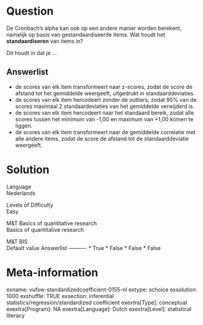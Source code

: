 Question
========
De Cronbach's alpha kan ook op een andere manier worden berekent,
namelijk op basis van gestandaardiseerde items. Wat houdt het
**standaardiseren** van items in?  
  
Dit houdt in dat je ...

Answerlist
----------
* de scores van elk item transformeert naar z-scores, zodat de score de
  afstand tot het gemiddelde weergeeft, uitgedrukt in standaarddeviaties.
* de scores van elk item hercodeert zonder de outliers, zodat 95% van de
  scores maximaal 2 standaardeviaties van het gemiddelde verwijderd is.
* de scores van elk item hercodeert naar het standaard bereik, zodat alle
  scores tussen het minimum van -1,00 en maximum van +1,00 komen te
  liggen.
* de scores van elk item transformeert naar de gemiddelde correlatie met
  alle andere items, zodat de score de afstand tot de standaarddeviatie
  weergeeft.

Solution
========











Language  
Nederlands

Levels of Difficulty  
Easy

M&T Basics of quantitative research  
Basics of quantitative research

M&T BIS  
Default value
Answerlist
----------
* True
* False
* False
* False

Meta-information
================
exname: vufsw-standardizedcoefficient-0155-nl
extype: schoice
exsolution: 1000
exshuffle: TRUE
exsection: inferential statistics/regression/standardized coefficient
exextra[Type]: conceptual
exextra[Program]: NA
exextra[Language]: Dutch
exextra[Level]: statistical literacy


